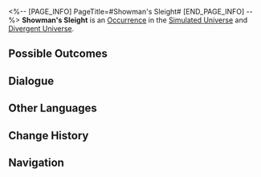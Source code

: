 <%-- [PAGE_INFO]
PageTitle=#Showman's Sleight#
[END_PAGE_INFO] --%>
{{Stub}}
{{Simulated Universe Event Infobox
|id            = 12701
|title         = 
|image         = Occurrence Salesperson.png
|domains_su    = Unknown
|domains_swarm = Unknown
|domains_gng   = Unknown
|domains_du    = Unknown
|domains_und   = Unknown
|requirements  = 
|prev          = 
|next          = 
|characters    = 
|factions      = 
|order         = 024
|order_du      = 044
}}
'''Showman's Sleight''' is an [[Divergent Universe/Occurrence|Occurrence]] in the [[Simulated Universe]] and [[Divergent Universe]].

==Possible Outcomes==
{{Possible Outcomes
|choice_1 = You can also smash the cup!
|result_1 = Discard 2 random 2-star Blessings and gain 3 random 3-star Blessing(s).
|path_1   = Day
|modes_1  = du

|choice_2 = You can also smash the cup!
|result_2 = Discard 2 random 2-star Blessings and gain 2 random 3-star Blessing(s).
|path_2   = Erudition
|modes_2  = gng

|choice_3 = Select the cup on the left.
|result_3 = Discard 2 random 2-star Blessings and obtain 4 random 2-star Blessings.
|modes_3  = du,gng,su,swarm

|choice_4 = Select the cup on the right.
|result_4 = Discard 1 random 3-star Blessing and obtain 2 random 3-star Blessings.
|modes_4  = gng,su,swarm

|choice_5 = Select the cup on the right.
|result_5 = Discard 1 random 3-star Blessing and obtain 3 random 3-star Blessings.
|modes_5  = du

|choice_6 = Select the cup on the left.
|result_6 = Discard 1 random Component(s) of 1-star rarity and obtain 5 random Component(s) of 1-star rarity.
|modes_6  = und

|choice_7 = Select the cup on the right.
|result_7 = Discard 1 random Component(s) of 2-star rarity and obtain 3 random Component(s) of 2-star rarity.
|modes_7  = und
}}
<!--
==Gameplay Notes==
* 
-->
==Dialogue==
{{Dialogue Start}}
:{{tx}}
{{Dialogue End}}

==Other Languages==
{{Other Languages
|en   = Showman's Sleight
|zhs  = 伶人戏法
|zht  = 伶人戲法
|ja   = {{Rubi|伶人|れいじん}}の{{Rubi|手品|てじな}}
|ko   = 광대의 요술
|es   = El truco del actor
|fr   = La dextérité du comédien
|ru   = Артистические трюки
|th   = กลของนักแสดง
|vi   = Vai Diễn Hào Nhoáng
|de   = Schaustellertrick
|id   = Pertunjukan Sulap
|pt   = Trenó do Apresentador
}}

==Change History==
{{Change History|null}}

==Navigation==
{{Occurrence Navbox}}